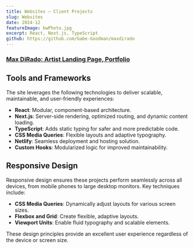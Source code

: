 ```yaml
---
title: Websites – Client Projects
slug: Websites
date: 2024-12
featureImage: bwPhoto.jpg
excerpt: React, Next.js, TypeScript
github: https://github.com/Gabe-Goodman/maxdirado
---
```


### [Max DiRado: Artist Landing Page, Portfolio](https://maxdiradomusic.com/)

## Tools and Frameworks

The site leverages the following technologies to deliver scalable, maintainable, and user-friendly experiences:

- **React**: Modular, component-based architecture.
- **Next.js**: Server-side rendering, optimized routing, and dynamic content loading.
- **TypeScript**: Adds static typing for safer and more predictable code.
- **CSS Media Queries**: Flexible layouts and adaptive typography.
- **Netlify**: Seamless deployment and hosting solution.
- **Custom Hooks**: Modularized logic for improved maintainability.

## Responsive Design

Responsive design ensures these projects perform seamlessly across all devices, from mobile phones to large desktop monitors. Key techniques include:

- **CSS Media Queries**: Dynamically adjust layouts for various screen sizes.
- **Flexbox and Grid**: Create flexible, adaptive layouts.
- **Viewport Units**: Enable fluid typography and scalable elements.

These design principles provide an excellent user experience regardless of the device or screen size.
